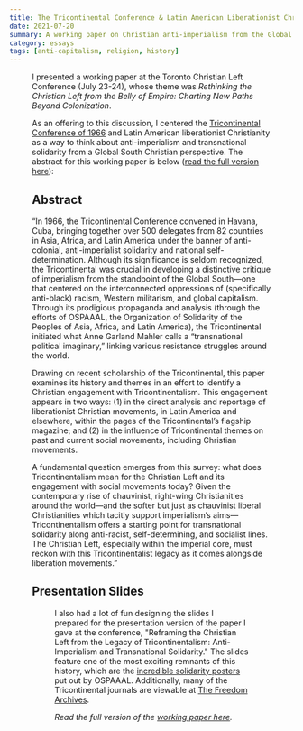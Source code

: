 ```yaml
---
title: The Tricontinental Conference & Latin American Liberationist Christianity
date: 2021-07-20
summary: A working paper on Christian anti-imperialism from the Global South, presented at the Toronto Christian Left Conference.
category: essays
tags: [anti-capitalism, religion, history]
---
```



<Figure
    src={image1}
    alt="Reframing the Christian Left from the Legacy of Tricontinentalism."
    caption="The slide cover for my presentation."
/>

I presented a working paper at the Toronto Christian Left Conference (July 23-24), whose theme was _Rethinking the Christian Left from the Belly of Empire: Charting New Paths Beyond Colonization_.

As an offering to this discussion, I centered the [Tricontinental Conference of 1966](https://utopix.cc/content/the-tricontinental-conference-the-right-to-our-history/) and Latin American liberationist Christianity as a way to think about anti-imperialism and transnational solidarity from a Global South Christian perspective. The abstract for this working paper is below ([read the full version here](https://drive.google.com/file/d/1IBc4PWb0JQlSmHHevPhRmgtoQozlykkt/view?usp=sharing)):

## Abstract

“In 1966, the Tricontinental Conference convened in Havana, Cuba, bringing together over 500 delegates from 82 countries in Asia, Africa, and Latin America under the banner of anti-colonial, anti-imperialist solidarity and national self-determination. Although its significance is seldom recognized, the Tricontinental was crucial in developing a distinctive critique of imperialism from the standpoint of the Global South—one that centered on the interconnected oppressions of (specifically anti-black) racism, Western militarism, and global capitalism. Through its prodigious propaganda and analysis (through the efforts of OSPAAAL, the Organization of Solidarity of the Peoples of Asia, Africa, and Latin America), the Tricontinental initiated what Anne Garland Mahler calls a “transnational political imaginary,” linking various resistance struggles around the world.

Drawing on recent scholarship of the Tricontinental, this paper examines its history and themes in an effort to identify a Christian engagement with Tricontinentalism. This engagement appears in two ways: (1) in the direct analysis and reportage of liberationist Christian movements, in Latin America and elsewhere, within the pages of the Tricontinental’s flagship magazine; and (2) in the influence of Tricontinental themes on past and current social movements, including Christian movements.

A fundamental question emerges from this survey: what does Tricontinentalism mean for the Christian Left and its engagement with social movements today? Given the contemporary rise of chauvinist, right-wing Christianities around the world—and the softer but just as chauvinist liberal Christianities which tacitly support imperialism’s aims—Tricontinentalism offers a starting point for transnational solidarity along anti-racist, self-determining, and socialist lines. The Christian Left, especially within the imperial core, must reckon with this Tricontinentalist legacy as it comes alongside liberation movements.”

## Presentation Slides

<Figure
    src={image2}
    alt="“Nixon Tearing the Heart out of Indochina,” artwork by René Mederos (1971)."
    caption="“Nixon Tearing the Heart out of Indochina,” artwork by René Mederos (1971) via OSPAAAL."
/>

I also had a lot of fun designing the slides I prepared for the presentation version of the paper I gave at the conference, "Reframing the Christian Left from the Legacy of Tricontinentalism: Anti-Imperialism and Transnational Solidarity." The slides feature one of the most exciting remnants of this history, which are the [incredible solidarity posters](https://www.jstor.org/site/wofford/lindsay-webster-collection-of-cuban-posters) put out by OSPAAAL. Additionally, many of the Tricontinental journals are viewable at [The Freedom Archives](https://search.freedomarchives.org/search.php?view_collection=1035).

_Read the full version of the [working paper here](https://drive.google.com/file/d/1IBc4PWb0JQlSmHHevPhRmgtoQozlykkt/view?usp=sharing)._
